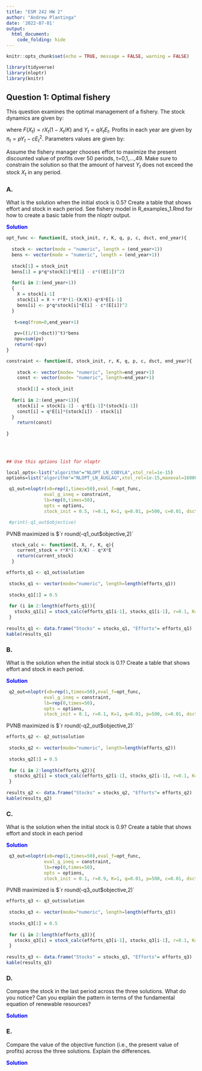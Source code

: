 ```yaml
---
title: "ESM 242 HW 2"
author: "Andrew Plantinga"
date: '2022-07-01'
output: 
  html_document:
    code_folding: hide
---
```


```r
knitr::opts_chunk$set(echo = TRUE, message = FALSE, warning = FALSE)

library(tidyverse)
library(nloptr)
library(knitr)

```



## Question 1: Optimal fishery{.tabset}

This question examines the optimal management of a fishery. The stock dynamics are given by:

\begin{equation}
X_{t+1} = X_{t} + F(X_{t}) - Y_{t}
\end{equation}

where $F(X_{t})=rX_{t}(1-X_{t}/K)$ and $Y_t=qX_t E_t$.  Profits in each year are given by $\pi_t=pY_t-cE_t^2$.  Parameters values are given by:

\begin{equation}
\begin{aligned}
r& & 0.1\\
K& & 1 \\
q& & 0.01 \\
p& & 500 \\
c& & .01 \\
\delta& &0.05
\end{aligned}
\end{equation}

Assume the fishery manager chooses effort to maximize the present discounted value of profits over 50 periods, t=0,1,…,49.  Make sure to constrain the solution so that the amount of harvest $Y_{t}$ does not exceed the stock $X_{t}$ in any period.

### A.

What is the solution when the initial stock is 0.5?  Create a table that shows effort and stock in each period.  See fishery model in R_examples_1.Rmd for how to create a basic table from the nloptr output.

<span style="color: blue;">**Solution**</span>



```r

opt_func <- function(E, stock_init, r, K, q, p, c, dsct, end_year){
  
  stock <- vector(mode = "numeric", length = (end_year+1))
  bens <- vector(mode = "numeric", length = (end_year+1))
  
  stock[1] = stock_init
  bens[1] = p*q*stock[1]*E[1] - c*((E[1])^2)
  
  for(i in 2:(end_year+1))
  {
    X = stock[i-1]
    stock[i] = X + r*X*(1-(X/K))-q*X*E[i-1]
    bens[i] <- p*q*stock[i]*E[i] - c*(E[i])^2
  }
  
   t=seq(from=0,end_year+1)
  
   pv=((1/(1+dsct))^t)*bens
   npv=sum(pv)
   return(-npv)
}
```


```r
constraint <- function(E, stock_init, r, K, q, p, c, dsct, end_year){
  
    stock <- vector(mode= "numeric", length=end_year+1)
    const <- vector(mode= "numeric", length=end_year+1)
    
    stock[1] = stock_init
  
  for(i in 2:(end_year+1)){
    stock[i] = stock[i-1] - q*E[i-1]*(stock[i-1])
    const[i] = q*E[i]*(stock[i]) - stock[i]
  }
    return(const)
  
}
  
  
  
```

```r

## Use this options list for nloptr

local_opts<-list("algorithm"="NLOPT_LN_COBYLA",xtol_rel=1e-15)
options=list("algorithm"="NLOPT_LN_AUGLAG",xtol_rel=1e-15,maxeval=16000,"local_opts"=local_opts)

 q1_out=nloptr(x0=rep(1,times=50),eval_f=opt_func,
              eval_g_ineq = constraint,
              lb=rep(0,times=50),
              opts = options, 
              stock_init = 0.5, r=0.1, K=1, q=0.01, p=500, c=0.01, dsct=0.05, end_year=49)

 #print(-q1_out$objective)


```
PVNB maximized is $`r round(-q1_out$objective,2)`


```r
  stock_calc <- function(E, X, r, K, q){
    current_stock = r*X*(1-X/K) - q*X*E
    return(current_stock)
  }
```

```r
efforts_q1 <- q1_out$solution
 
 stocks_q1 <- vector(mode="numeric", length=length(efforts_q1))
 
 stocks_q1[1] = 0.5
 
 for (i in 2:length(efforts_q1)){
   stocks_q1[i] = stock_calc(efforts_q1[i-1], stocks_q1[i-1], r=0.1, K=1, q=0.01)
 }
  
results_q1 <- data.frame("Stocks" = stocks_q1, "Efforts"= efforts_q1) 
kable(results_q1)
```



### B.

What is the solution when the initial stock is 0.1?  Create a table that shows effort and stock in each period.

<span style="color: blue;">**Solution**</span>


```r
 q2_out=nloptr(x0=rep(1,times=50),eval_f=opt_func,
              eval_g_ineq = constraint,
              lb=rep(0,times=50),
              opts = options, 
              stock_init = 0.1, r=0.1, K=1, q=0.01, p=500, c=0.01, dsct=0.05, end_year=49)
```

PVNB maximized is $`r round(-q2_out$objective,2)`

```r
efforts_q2 <- q2_out$solution
 
 stocks_q2 <- vector(mode="numeric", length=length(efforts_q2))
 
 stocks_q2[1] = 0.5
 
 for (i in 2:length(efforts_q2)){
   stocks_q2[i] = stock_calc(efforts_q2[i-1], stocks_q2[i-1], r=0.1, K=1, q=0.01)
 }
  
results_q2 <- data.frame("Stocks" = stocks_q2, "Efforts"= efforts_q2) 
kable(results_q2)
```



### C.

What is the solution when the initial stock is 0.9?  Create a table that shows effort and stock in each period

<span style="color: blue;">**Solution**</span>


```r
 q3_out=nloptr(x0=rep(1,times=50),eval_f=opt_func,
              eval_g_ineq = constraint,
              lb=rep(0,times=50),
              opts = options, 
              stock_init = 0.1, r=0.9, K=1, q=0.01, p=500, c=0.01, dsct=0.05, end_year=49)
```

PVNB maximized is $`r round(-q3_out$objective,2)`

```r
efforts_q3 <- q3_out$solution
 
 stocks_q3 <- vector(mode="numeric", length=length(efforts_q3))
 
 stocks_q3[1] = 0.5
 
 for (i in 2:length(efforts_q3)){
   stocks_q3[i] = stock_calc(efforts_q3[i-1], stocks_q3[i-1], r=0.1, K=1, q=0.01)
 }
  
results_q3 <- data.frame("Stocks" = stocks_q3, "Efforts"= efforts_q3) 
kable(results_q3)
```




### D.

Compare the stock in the last period across the three solutions.  What do you notice?  Can you explain the pattern in terms of the fundamental equation of renewable resources?

<span style="color: blue;">**Solution**</span>


### E.

Compare the value of the objective function (i.e., the present value of profits) across the three solutions.  Explain the differences.  

<span style="color: blue;">**Solution**</span>
